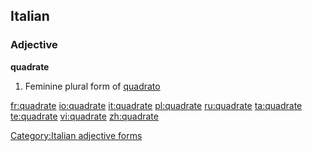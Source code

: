 ==Italian==

===Adjective===
'''quadrate''' {{f}}

# Feminine plural form of [[quadrato]]
[[Category:Italian adjective forms]]

[[fr:quadrate]]
[[io:quadrate]]
[[it:quadrate]]
[[pl:quadrate]]
[[ru:quadrate]]
[[ta:quadrate]]
[[te:quadrate]]
[[vi:quadrate]]
[[zh:quadrate]]